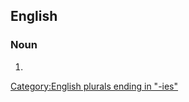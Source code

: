 ==English==

===Noun===
{{head|en|noun form}}

# {{plural of|en|indefatigability}}

[[Category:English plurals ending in "-ies"]]